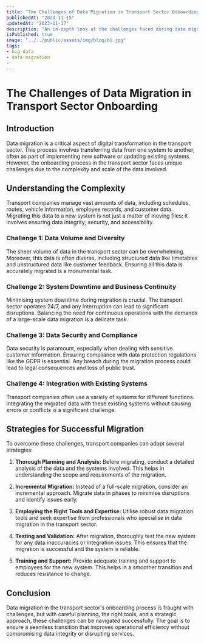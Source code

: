 ```yaml
---
title: "The Challenges of Data Migration in Transport Sector Onboarding"
publishedAt: "2023-11-15"
updatedAt: "2023-11-17"
description: "An in-depth look at the challenges faced during data migration in the transport sector and strategies for successful onboarding."
isPublished: true
image: "../../public/assets/img/blog/b1.jpg"
tags: 
- big data
- data migration
- 
---
```


# The Challenges of Data Migration in Transport Sector Onboarding

## Introduction
Data migration is a critical aspect of digital transformation in the transport sector. This process involves transferring data from one system to another, often as part of implementing new software or updating existing systems. However, the onboarding process in the transport sector faces unique challenges due to the complexity and scale of the data involved. 

## Understanding the Complexity
Transport companies manage vast amounts of data, including schedules, routes, vehicle information, employee records, and customer data. Migrating this data to a new system is not just a matter of moving files; it involves ensuring data integrity, security, and accessibility.

### Challenge 1: Data Volume and Diversity
The sheer volume of data in the transport sector can be overwhelming. Moreover, this data is often diverse, including structured data like timetables and unstructured data like customer feedback. Ensuring all this data is accurately migrated is a monumental task.

### Challenge 2: System Downtime and Business Continuity
Minimising system downtime during migration is crucial. The transport sector operates 24/7, and any interruption can lead to significant disruptions. Balancing the need for continuous operations with the demands of a large-scale data migration is a delicate task.

### Challenge 3: Data Security and Compliance
Data security is paramount, especially when dealing with sensitive customer information. Ensuring compliance with data protection regulations like the GDPR is essential. Any breach during the migration process could lead to legal consequences and loss of public trust.

### Challenge 4: Integration with Existing Systems
Transport companies often use a variety of systems for different functions. Integrating the migrated data with these existing systems without causing errors or conflicts is a significant challenge.

## Strategies for Successful Migration
To overcome these challenges, transport companies can adopt several strategies:

1. **Thorough Planning and Analysis:** Before migrating, conduct a detailed analysis of the data and the systems involved. This helps in understanding the scope and requirements of the migration.

2. **Incremental Migration:** Instead of a full-scale migration, consider an incremental approach. Migrate data in phases to minimise disruptions and identify issues early.

3. **Employing the Right Tools and Expertise:** Utilise robust data migration tools and seek expertise from professionals who specialise in data migration in the transport sector.

4. **Testing and Validation:** After migration, thoroughly test the new system for any data inaccuracies or integration issues. This ensures that the migration is successful and the system is reliable.

5. **Training and Support:** Provide adequate training and support to employees for the new system. This helps in a smoother transition and reduces resistance to change.

## Conclusion
Data migration in the transport sector's onboarding process is fraught with challenges, but with careful planning, the right tools, and a strategic approach, these challenges can be navigated successfully. The goal is to ensure a seamless transition that improves operational efficiency without compromising data integrity or disrupting services.
